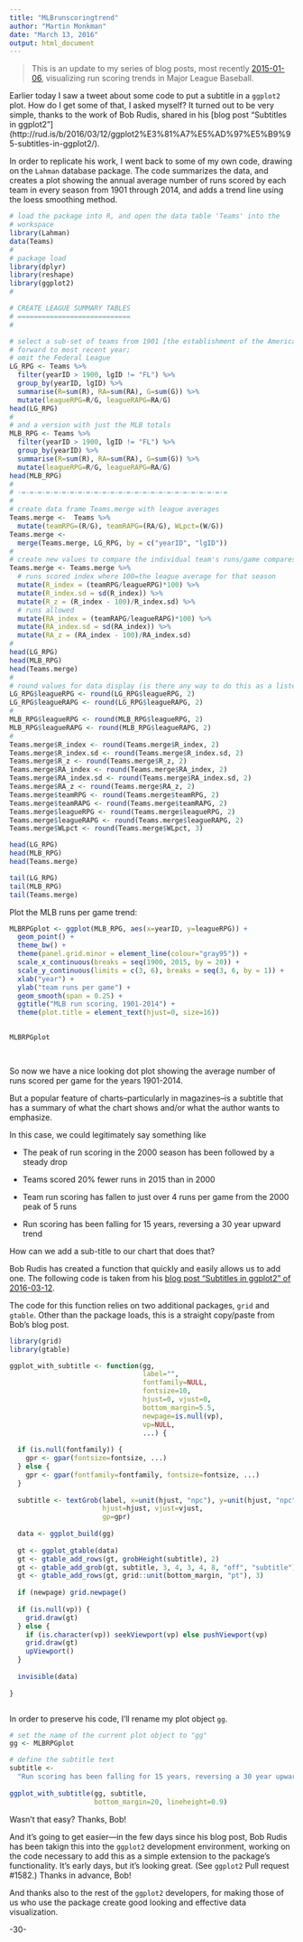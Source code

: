 ```yaml
---
title: "MLBrunscoringtrend"
author: "Martin Monkman"
date: "March 13, 2016"
output: html_document
---
```


>This is an update to my series of blog posts, most recently [2015-01-06](http://bayesball.blogspot.com/2015/01/run-scoring-trends-using-shiny-to.html), visualizing run scoring trends in Major League Baseball.

Earlier today I saw a tweet about some code to put a subtitle in a `ggplot2` plot. How do I get some of that, I asked myself?  It turned out to be very simple, thanks to the work of Bob Rudis, shared in his [blog post "Subtitles in ggplot2"] (http://rud.is/b/2016/03/12/ggplot2%E3%81%A7%E5%AD%97%E5%B9%95-subtitles-in-ggplot2/).

In order to replicate his work, I went back to some of my own code, drawing on the `Lahman` database package. The code summarizes the data, and creates a plot showing the annual average number of runs scored by each team in every season from 1901 through 2014, and adds a trend line using the loess smoothing method.

```r
# load the package into R, and open the data table 'Teams' into the
# workspace
library(Lahman)
data(Teams)
#
# package load 
library(dplyr)
library(reshape)
library(ggplot2)
#

# CREATE LEAGUE SUMMARY TABLES
# ============================
#

# select a sub-set of teams from 1901 [the establishment of the American League] 
# forward to most recent year;
# omit the Federal League
LG_RPG <- Teams %>%
  filter(yearID > 1900, lgID != "FL") %>%
  group_by(yearID, lgID) %>%
  summarise(R=sum(R), RA=sum(RA), G=sum(G)) %>%
  mutate(leagueRPG=R/G, leagueRAPG=RA/G)
head(LG_RPG)
#
# and a version with just the MLB totals
MLB_RPG <- Teams %>%
  filter(yearID > 1900, lgID != "FL") %>%
  group_by(yearID) %>%
  summarise(R=sum(R), RA=sum(RA), G=sum(G)) %>%
  mutate(leagueRPG=R/G, leagueRAPG=RA/G)
head(MLB_RPG)
#
# -=-=-=-=-=-=-=-=-=-=-=-=-=-=-=-=-=-=-=-=-=-=-=-=-=-=
#
# create data frame Teams.merge with league averages
Teams.merge <-  Teams %>%
  mutate(teamRPG=(R/G), teamRAPG=(RA/G), WLpct=(W/G)) 
Teams.merge <- 
  merge(Teams.merge, LG_RPG, by = c("yearID", "lgID"))
#
# create new values to compare the individual team's runs/game compares to the league average that season
Teams.merge <- Teams.merge %>%
  # runs scored index where 100=the league average for that season
  mutate(R_index = (teamRPG/leagueRPG)*100) %>%
  mutate(R_index.sd = sd(R_index)) %>%
  mutate(R_z = (R_index - 100)/R_index.sd) %>%
  # runs allowed
  mutate(RA_index = (teamRAPG/leagueRAPG)*100) %>%
  mutate(RA_index.sd = sd(RA_index)) %>%
  mutate(RA_z = (RA_index - 100)/RA_index.sd)
#
head(LG_RPG)
head(MLB_RPG)
head(Teams.merge)
#
# round values for data display (is there any way to do this as a listed batch?)
LG_RPG$leagueRPG <- round(LG_RPG$leagueRPG, 2)  
LG_RPG$leagueRAPG <- round(LG_RPG$leagueRAPG, 2)  
#
MLB_RPG$leagueRPG <- round(MLB_RPG$leagueRPG, 2)  
MLB_RPG$leagueRAPG <- round(MLB_RPG$leagueRAPG, 2)  
#
Teams.merge$R_index <- round(Teams.merge$R_index, 2)  
Teams.merge$R_index.sd <- round(Teams.merge$R_index.sd, 2)  
Teams.merge$R_z <- round(Teams.merge$R_z, 2)  
Teams.merge$RA_index <- round(Teams.merge$RA_index, 2)  
Teams.merge$RA_index.sd <- round(Teams.merge$RA_index.sd, 2)  
Teams.merge$RA_z <- round(Teams.merge$RA_z, 2)  
Teams.merge$teamRPG <- round(Teams.merge$teamRPG, 2)  
Teams.merge$teamRAPG <- round(Teams.merge$teamRAPG, 2)  
Teams.merge$leagueRPG <- round(Teams.merge$leagueRPG, 2)  
Teams.merge$leagueRAPG <- round(Teams.merge$leagueRAPG, 2)  
Teams.merge$WLpct <- round(Teams.merge$WLpct, 3)  

head(LG_RPG)
head(MLB_RPG)
head(Teams.merge)

tail(LG_RPG)
tail(MLB_RPG)
tail(Teams.merge)

```

Plot the MLB runs per game trend:

```r

MLBRPGplot <- ggplot(MLB_RPG, aes(x=yearID, y=leagueRPG)) +
  geom_point() +
  theme_bw() +
  theme(panel.grid.minor = element_line(colour="gray95")) +
  scale_x_continuous(breaks = seq(1900, 2015, by = 20)) +
  scale_y_continuous(limits = c(3, 6), breaks = seq(3, 6, by = 1)) +
  xlab("year") +
  ylab("team runs per game") +
  geom_smooth(span = 0.25) +
  ggtitle("MLB run scoring, 1901-2014") +
  theme(plot.title = element_text(hjust=0, size=16))

  
MLBRPGplot

  

```

So now we have a nice looking dot plot showing the average number of runs scored per game for the years 1901-2014.

But a popular feature of charts--particularly in magazines--is a subtitle that has a summary of what the chart shows and/or what the author wants to emphasize.

In this case, we could legitimately say something like

* The peak of run scoring in the 2000 season has been followed by a steady drop

* Teams scored 20% fewer runs in 2015 than in 2000

* Team run scoring has fallen to just over 4 runs per game from the 2000 peak of 5 runs

* Run scoring has been falling for 15 years, reversing a 30 year upward trend


How can we add a sub-title to our chart that does that?

Bob Rudis has created a function that quickly and easily allows us to add one.  The following code is taken from his [blog post "Subtitles in ggplot2" of 2016-03-12](http://rud.is/b/2016/03/12/ggplot2%E3%81%A7%E5%AD%97%E5%B9%95-subtitles-in-ggplot2/).

The code for this function relies on two additional packages, `grid` and `gtable`.  Other than the package loads, this is a straight copy/paste from Bob's blog post.


```r

library(grid)
library(gtable)

ggplot_with_subtitle <- function(gg, 
                                 label="", 
                                 fontfamily=NULL,
                                 fontsize=10,
                                 hjust=0, vjust=0, 
                                 bottom_margin=5.5,
                                 newpage=is.null(vp),
                                 vp=NULL,
                                 ...) {
 
  if (is.null(fontfamily)) {
    gpr <- gpar(fontsize=fontsize, ...)
  } else {
    gpr <- gpar(fontfamily=fontfamily, fontsize=fontsize, ...)
  }
 
  subtitle <- textGrob(label, x=unit(hjust, "npc"), y=unit(hjust, "npc"), 
                       hjust=hjust, vjust=vjust,
                       gp=gpr)
 
  data <- ggplot_build(gg)
 
  gt <- ggplot_gtable(data)
  gt <- gtable_add_rows(gt, grobHeight(subtitle), 2)
  gt <- gtable_add_grob(gt, subtitle, 3, 4, 3, 4, 8, "off", "subtitle")
  gt <- gtable_add_rows(gt, grid::unit(bottom_margin, "pt"), 3)
 
  if (newpage) grid.newpage()
 
  if (is.null(vp)) {
    grid.draw(gt)
  } else {
    if (is.character(vp)) seekViewport(vp) else pushViewport(vp)
    grid.draw(gt)
    upViewport()
  }
 
  invisible(data)
 
}



```

In order to preserve his code, I'll rename my plot object `gg`.

```r

# set the name of the current plot object to "gg"
gg <- MLBRPGplot

# define the subtitle text
subtitle <- 
  "Run scoring has been falling for 15 years, reversing a 30 year upward trend"
 
ggplot_with_subtitle(gg, subtitle,
                     bottom_margin=20, lineheight=0.9)


```

Wasn't that easy? Thanks, Bob!

And it's going to get easier---in the few days since his blog post, Bob Rudis has been takign this into the `ggplot2` development environment, working on the code necessary to add this as a simple extension to the package's functionality. It's early days, but it's looking great. (See `ggplot2` Pull request #1582.) Thanks in advance, Bob!  

And thanks also to the rest of the `ggplot2` developers, for making those of us who use the package create good looking and effective data visualization. 

-30-